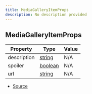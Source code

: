 ```yaml
---
title: MediaGalleryItemProps
description: No description provided
---
```


## MediaGalleryItemProps

| Property | Type | Value |
| ----------- | ----------- | ----------- |
| description | [string](https://developer.mozilla.org/en-US/docs/Web/JavaScript/Reference/Global_Objects/String) | N/A |
| spoiler | [boolean](https://developer.mozilla.org/en-US/docs/Web/JavaScript/Reference/Global_Objects/Boolean) | N/A |
| url | [string](https://developer.mozilla.org/en-US/docs/Web/JavaScript/Reference/Global_Objects/String) | N/A |


- [Source](https://github.com/underctrl-io/commandkit/blob/e7997746676c2b18be64230c918cb998973d18b5/packages/commandkit/src/components/v2/media-gallery.ts#L21)